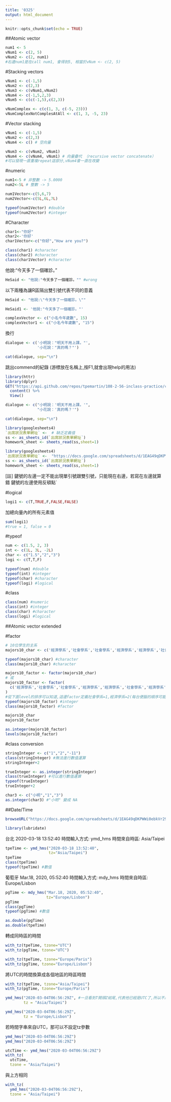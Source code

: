 ```yaml
---
title: '0325'
output: html_document
---
```


```r
knitr::opts_chunk$set(echo = TRUE)
```


##Atomic vector

```r
num1 <- 5
vNum1 <- c(2, 5)
vNum2 <- c(2, num1)
#右邊num1是在call num1, 會得到5, 相當於vNum <- c(2, 5)
```

#Stacking vectors 

```r
vNum1 <- c(-1,5)
vNum2 <- c(2,3)
vNum3 <- c(vNum1,vNum2)
vNum4 <- c(-1,5,2,3)
vNum5 <- c(c(-1,5),c(2,3))
```

```r
vNumComplex <- c(c(1, 3, c(-5, 23)))
vNumComplexNotComplesAtAll <- c(1, 3, -5, 23)
```

#Vector stacking

```r
vNum1 <- c(-1,5)
vNum2 <- c(2,3)
vNum4 <- c() # 空向量
```


```r
vNum3 <- c(vNum2, vNum1)
vNum4 <- c(vNum4, vNum1) # 向量疊代 （recursive vector concatenate）
#可以發現一直重複repeat這部分,vNum4會一直在改變
```

#numeric

```r
num1<-5 # 非整數 -> 5.0000
num2<-5L # 整數 -> 5

num1Vector<-c(5,6,7)
num2Vector<-c(5L,6L,7L)
```

```r
typeof(num1Vector) #double
typeof(num2Vector) #integer
```

#Character

```r
char1<-"你好"
char2<-'你好'
char1Vector<-c("你好","How are you?")
```

```r
class(char1) #character
class(char2) #character
class(char1Vector) #character
```

他說:"今天多了一個確診。"
```r
HeSaid <- "他說:"今天多了一個確診。"" #wrong
```

以下兩種為讓R區隔出雙引號代表不同的意義
```r
HeSaid <- "他說:\"今天多了一個確診。\""
```

```r
HeSaid1 <- '他說:"今天多了一個確診。"'
```

```r
complexVector <- c("小名今年歲數", 15)
complexVector1 <- c("小名今年歲數", "15") 
```

換行
```r
dialogue <- c('小明說："明天不用上課。"', 
              '小花說："真的嗎？"')

cat(dialogue, sep="\n")
```


跳出commend的紀錄
(游標放在名稱上,按F1,就會出現help的用法)
```r
library(httr)
library(dplyr)
GET("https://api.github.com/repos/tpemartin/108-2-56-inclass-practice/commits") %>%
  content() %>%
  View()
```

```r
dialogue <- c("小明說：'明天不用上課。'", 
              "小花說：'真的嗎？'")

cat(dialogue, sep="\n")
```

```r
library(googlesheets4)
`出席狀況表單網址` <-  # 缺乏定義值
ss <- as_sheets_id(`出席狀況表單網址`)
homework_sheet <- sheets_read(ss,sheet=1)
```

```r
library(googlesheets4)
`出席狀況表單網址` <-  "https://docs.google.com/spreadsheets/d/1EAG49qDKPWWi0ebkVr29TLrvVnoBPfkvxYY-J3xLAHY/edit#gid=458686645"
ss <- as_sheets_id(`出席狀況表單網址`)
homework_sheet <- sheets_read(ss,sheet=1)
```

[註]
鍵號的左邊一定不能出現單引號跟雙引號，只能現在右邊，若寫在左邊就算錯
鍵號的左邊使用反頓點`

#logical

```r
logi1 <- c(T,TRUE,F,FALSE,FALSE)
```

加總向量內的所有元素值
```r
sum(logi1)
#true = 1, false = 0
```

#typeof

```r
num <- c(1.5, 2, 3)
int <- c(1L, 3L, -2L)
char <- c("1.5","2","3")
logi <- c(T,T,F)

typeof(num) #double
typeof(int) #integer
typeof(char) #character
typeof(logi) #logical
```

#class

```r
class(num) #numeric
class(int) #integer
class(char) #character
class(logi) #logical
```

##Atomic vector extended

#factor

```r
# 10位學生的主系
majors10_char <- c('經濟學系','社會學系','社會學系','經濟學系','經濟學系','社會學系','經濟學系','經濟學系','經濟學系','社會學系')

typeof(majors10_char) #character
class(majors10_char) #character
```

```r
majors10_factor <- factor(majors10_char)
# 或
majors10_factor <- factor(
  c('經濟學系','社會學系','社會學系','經濟學系','經濟學系','社會學系','經濟學系','經濟學系','經濟學系','社會學系')
)
#從下面level的排序可以知道,這邊factor定義社會學系=1,經濟學系=2(每台便腦的順序可能會不一樣)
typeof(majors10_factor) #integer
class(majors10_factor) #factor
```

```r
majors10_char
majors10_factor
```

```r
as.integer(majors10_factor)
levels(majors10_factor)
```

#class conversion
```r
stringInteger <- c("1","2","-11")
class(stringInteger) #無法進行數值運算
stringInteger+2
```

```r
trueInteger <- as.integer(stringInteger)
class(trueInteger) #可以進行數值運算
typeof(trueInteger)
trueInteger+2
```

```r
char3 <- c("小明","1","3")
as.integer(char3) #"小明" 變成 NA
```

##Date/Time

```r
browseURL("https://docs.google.com/spreadsheets/d/1EAG49qDKPWWi0ebkVr29TLrvVnoBPfkvxYY-J3xLAHY/edit#gid=458686645")
```

```r
library(lubridate)
```

台北 2020-03-18 13:52:40
時間輸入方式: ymd_hms
時間來自時區: Asia/Taipei
```r
tpeTime <- ymd_hms("2020-03-18 13:52:40",
                   tz="Asia/Taipei")
tpeTime
class(tpeTime)
typeof(tpeTime) #數值
```

葡萄牙 Mar.18, 2020, 05:52:40
時間輸入方式: mdy_hms
時間來自時區: Europe/Lisbon
```r
pgTime <- mdy_hms("Mar.18, 2020, 05:52:40",
                  tz="Europe/Lisbon")
pgTime
class(pgTime)
typeof(pgTime) #數值
```

```r
as.double(pgTime)
as.double(tpeTime)
```

轉成同時區的時間
```r
with_tz(tpeTime, tzone="UTC")
with_tz(pgTime, tzone="UTC")
```

```r
with_tz(tpeTime, tzone="Europe/Paris")
with_tz(pgTime, tzone="Europe/Lisbon")
```

將UTC的時間換算成各個地區的時區時間
```r
with_tz(tpeTime, tzone="Asia/Taipei")
with_tz(pgTime, tzone="Europe/Paris")
```

```r
ymd_hms("2020-03-04T06:56:29Z", #一旦看到T開頭Z結尾,代表他已經是UTC了,所以不用再接tz
        tz = "Asia/Taipei") 

ymd_hms("2020-03-04T06:56:29Z", 
        tz = "Europe/Lisbon")
```

若時間字串來自UTC，那可以不設定tz參數
```r
ymd_hms("2020-03-04T06:56:29Z") 
ymd_hms("2020-03-04T06:56:29Z")
```

```r
utcTime <- ymd_hms("2020-03-04T06:56:29Z") 
with_tz(
  utcTime, 
  tzone = "Asia/Taipei") 
```

與上方相同
```r
with_tz(
  ymd_hms("2020-03-04T06:56:29Z"), 
  tzone = "Asia/Taipei") 
```
